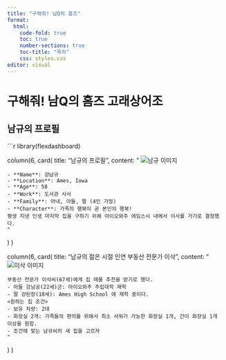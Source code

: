 ```yaml
---
title: "구해줘! 남Q의 홈즈"
format:
  html:
    code-fold: true
    toc: true
    number-sections: true
    toc-title: "목차"
    css: styles.css
editor: visual
---
```




# 구해줘! 남Q의 홈즈 고래상어조

## 남규의 프로필 {.column-page}

```r
library(flexdashboard)

column(6, 
  card(
    title: "남규의 프로필",
    content: "
    ![남규 이미지](path_to_image/namgyu_image.png)
    
    - **Name**: 강남규
    - **Location**: Ames, Iowa
    - **Age**: 58
    - **Work**: 도서관 사서
    - **Family**: 아내, 아들, 딸 (4인 가정)
    - **Character**: 가족의 행복이 곧 본인의 행복! 
    평생 지낸 인생 마지막 집을 구하기 위해 아이오와주 에임스시 내에서 이사를 가기로 결정했다.
    "
  )
)

column(6, 
  card(
    title: "남규의 젊은 시절 인연 부동산 전문가 이삭",
    content: "
    ![이삭 이미지](path_to_image/isaac_image.png)
    
    부동산 전문가 이삭씨(67세)에게 집 매물 추천을 받기로 했다.
    - 아들 강남공(22세)군: 아이오와주 주립대학 재학
    - 딸 강된장(18세): Ames High School 에 재학 중이다.
    <원하는 집 조건>
    - 보유 차량: 2대
    - 화장실 2개: 가족들의 편의를 위해서 최소 샤워가 가능한 화장실 1개, 간이 화장실 1개 이상을 원함.
    - 조건에 맞는 남규씨의 새 집을 고르자
    "
  )
)
